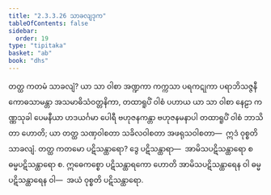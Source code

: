 ```yaml
---
title: "2.3.3.26 သာခလျဒုက"
tableOfContents: false
sidebar:
  order: 19
type: "tipitaka"
basket: "ab"
book: "dhs"
---
```



<DynamicBreadcrumb />

<Division number="1350" book="dhs">

<Paragraph number="2055" book="dhs">
တတ္ထ ကတမံ သာခလျံ? ယာ သာ ဝါစာ အဏ္ဍကာ ကက္ကသာ ပရကဋုကာ ပရာဘိသဇ္ဇနီ ကောဓသာမန္တာ အသမာဓိသံဝတ္တနိကာ, တထာရူပိံ ဝါစံ ပဟာယ ယာ သာ ဝါစာ နေဠာ ကဏ္ဏသုခါ ပေမနီယာ ဟဒယင်္ဂမာ ပေါရီ ဗဟုဇနကန္တာ ဗဟုဇနမနာပါ တထာရူပိံ ဝါစံ ဘာသိတာ ဟောတိ; ယာ တတ္ထ သဏှဝါစတာ သခိလဝါစတာ အဖရုသဝါစတာ—  ဣဒံ ဝုစ္စတိ သာခလျံ.
</Paragraph>

</Division>
<Division number="1351" book="dhs">

<Paragraph number="2056" book="dhs">
တတ္ထ ကတမော ပဋိသန္ထာရော? ဒွေ ပဋိသန္ထာရာ—  အာမိသပဋိသန္ထာရော စ ဓမ္မပဋိသန္ထာရော စ. ဣဓေကစ္စော ပဋိသန္ထာရကော ဟောတိ အာမိသပဋိသန္ထာရေန ဝါ ဓမ္မပဋိသန္ထာရေန ဝါ—  အယံ ဝုစ္စတိ ပဋိသန္ထာရော.
</Paragraph>
</Division>